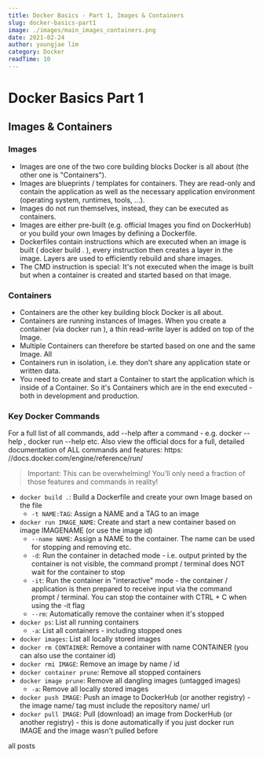 ```yaml
---
title: Docker Basics - Part 1, Images & Containers 
slug: docker-basics-part1
image: ./images/main_images_containers.png
date: 2021-02-24
author: youngjae lim
category: Docker
readTime: 10
---
```



# Docker Basics Part 1

## Images & Containers

### Images

- Images are one of the two core building blocks Docker is all about (the other one is
"Containers").
- Images are blueprints / templates for containers. They are read-only and contain the
application as well as the necessary application environment (operating system, runtimes, tools,
...).
- Images do not run themselves, instead, they can be executed as containers.
- Images are either pre-built (e.g. official Images you find on DockerHub) or you build your own
Images by defining a Dockerfile.
- Dockerfiles contain instructions which are executed when an image is built ( docker build . ),
every instruction then creates a layer in the image. Layers are used to efficiently rebuild and
share images.
- The CMD instruction is special: It's not executed when the image is built but when a container
is created and started based on that image.

### Containers

- Containers are the other key building block Docker is all about.
- Containers are running instances of Images. When you create a container (via docker run ), a
thin read-write layer is added on top of the Image.
- Multiple Containers can therefore be started based on one and the same Image. All
- Containers run in isolation, i.e. they don't share any application state or written data.
- You need to create and start a Container to start the application which is inside of a Container. So
it's Containers which are in the end executed - both in development and production.

### Key Docker Commands

For a full list of all commands, add --help after a command - e.g. docker --help , docker run
--help etc.
Also view the official docs for a full, detailed documentation of ALL commands and features: https:
//docs.docker.com/engine/reference/run/

<blockquote display='info'>
  Important: This can be overwhelming! You'll only need a fraction of those features and
  commands in reality!
</blockquote>

- `docker build .`: Build a Dockerfile and create your own Image based on the file
  - `-t NAME:TAG`: Assign a NAME and a TAG to an image
- `docker run IMAGE_NAME`: Create and start a new container based on image IMAGENAME (or
use the image id)
  - `--name NAME`: Assign a NAME to the container. The name can be used for stopping and
removing etc.
  - `-d`: Run the container in detached mode - i.e. output printed by the container is not
visible, the command prompt / terminal does NOT wait for the container to stop
  - `-it`: Run the container in "interactive" mode - the container / application is then
prepared to receive input via the command prompt / terminal. You can stop the
container with CTRL + C when using the -it flag
  - `--rm`: Automatically remove the container when it's stopped
- `docker ps`: List all running containers
  - `-a`: List all containers - including stopped ones
- `docker images`: List all locally stored images
- `docker rm CONTAINER`: Remove a container with name CONTAINER (you can also use the
container id)
- `docker rmi IMAGE`: Remove an image by name / id
- `docker container prune`: Remove all stopped containers
- `docker image prune`: Remove all dangling images (untagged images)
  - `-a`: Remove all locally stored images
- `docker push IMAGE`: Push an image to DockerHub (or another registry) - the image name/
tag must include the repository name/ url
- `docker pull IMAGE`: Pull (download) an image from DockerHub (or another registry) - this
is done automatically if you just docker run IMAGE and the image wasn't pulled before

<Link to='/posts' className='btn center-btn'>
  all posts
</Link>
